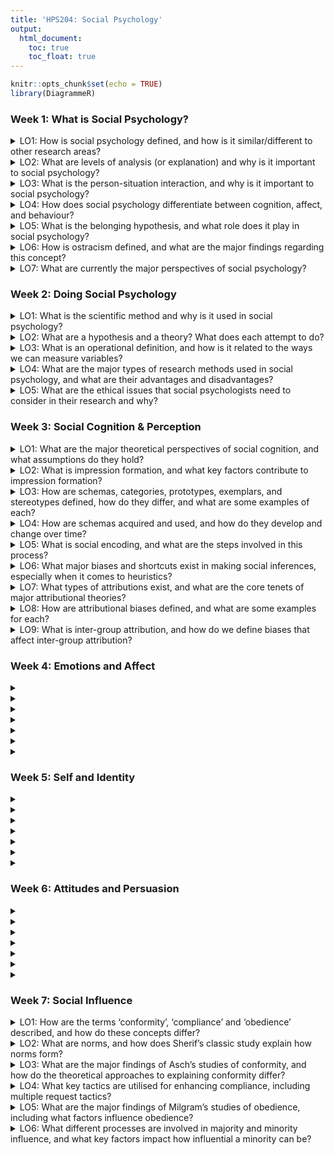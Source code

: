 ```yaml
---
title: 'HPS204: Social Psychology'
output:
  html_document:
    toc: true
    toc_float: true
---
```


```r
knitr::opts_chunk$set(echo = TRUE)
library(DiagrammeR)
```

### Week 1: What is Social Psychology? {.well}

<details>
<summary>LO1: How is social psychology defined, and how is it similar/different to other research areas?</summary>
</br>
**1. Definition of 'social psychology', and its three key components.**

* Social Psychology is: "...the scientific investigation of how the thoughts, feelings and behaviours of individuals are influenced by the actual, imagined and implied presence of others." Allport (1954)
* **Components:**
    * **Scientific Study:** Application of the scientific method (systematic observation, description and measurement) to the study of the human condition.
    * **How individuals think, feel and behave:**
        * Generally, social psychologists seek to establish general principles of attitude formation and change that apply in various social situations.
            * Private/non-conscious beliefs and attitudes.
            * Heroic, cowardly or mundane public behaviours
            * A wide variety/scope of behaviours in comparison to economists or political scientists.
    * **Social Contexts:**
        * Contexts can be observed ideally where feelings or behaviours:
            1. Concern other people (aggression due to hot weather)
            2. Influence over other people (Nike product endorsements)
        * Contexts can also be real or imagined:
            * Imagining a positive or negative reaction from others can have a significant effect on self esteem.
            * Imagining having contact with someone from another country, visiting and meeting the people of that country can be more positive.
            * Living a day in the life of a university professor can improve a student's performance on an analytic test.
            
**2. How can the content within social psychology be applied?**

* Climate scientists and governments apply social psychology findings to facilitate assessments, attitude change, and to shape behaviour (i.e. recycling, EVs, etc.)
* Community groups and local governments use social psychology findings to guide the implementation of group processes and prosocial behaviours.
* Judges and lawyers use social psychology findings to render decisions and refute/support evidence respectively.
* Businesses use social psychology to operate in a global market, as well as provide optimal working conditions for their employees.
* Healthcare providers use social psychology to examine social factors in the treatment and prevention of disease.

**3. Note the similarities and differences between social psychology and other related disciplines in the below table.**

| Field of Study         | Example of how a researcher in the field might study prejudice                                                                                                                           |
|:----------------------:|:-----------------------------------------------------------------------------------------------------------------------------------------------------------------------------------------|
| Sociology              | Measure how prejudice varies as a function of social or economic class.                                                                                                                  |
| Clinical Psychology    | Test various therapies for people with antisocial personalities who exhibit great degrees of prejudice.                                                                                  |
| Personality Psychology | Develop a questionnaire to identify men who are very high or low in degree of prejudice towards women.                                                                                   |
| Cognitive Psychology   | Manipulate exposure to a member of some category of people and measure the thoughts and concepts that are automatically activated. (intersection between cognitive and social psychology |
| Social Psychology      | Manipulate various kinds of contact between individuals of different groups and examine the effect of these manipulations on the degree of prejudice exhibited.                          |

**3a. Identify and note some areas of research in social psychology that share commonalities with disciplines such as sociology, and note which disciplines that are more individualistic in their focus when compared to social psychology.**

![](images/HPS204/Week1/CollvsInd.svg)

**4. Is social psychology just 'common sense'? Why are social psychologists interested in studying what most view as 'common sense'?**

* For many "common sense" notions, there is an equally sensible sounding contradiction: *"Birds of a feather flock together" vs. "Opposites Attract"*
* Common sense and intuition are not reliable ways to answer such questions.
* Social Psychology uses the scientific method to explore such questions.
* Even if not completely wrong, "common sense" or folk wisdom can be misleading in its simplicity.

</details>
<details>
<summary>LO2: What are levels of analysis (or explanation) and why is it important to social psychology?</summary>

*Reductionism* is a key conceptual part of these levels of analysis, suggesting that a social dynamic can be better explained by breaking the phenomenon into smaller, simpler components as in the different elements of a car.

The trouble with reductionism, however, is that by breaking down a phenomenon in this way, the original question remains unanswered.

- *Intrapersonal:* Analysis of how people construct and organise their social experiences (within person).
- *Interpersonal/Situational:* Study of the dynamics of relations between individuals in a particular situation at a particular moment.
- *Positional:* Examines interactions in a specific situation, with the role of status taken into account.
- *Ideological:* A between people analysis including social beliefs and social relationships between groups.

</details>
<details>
<summary>LO3: What is the person-situation interaction, and why is it important to social psychology?</summary>

$$Behaviour = f(person \times situation)$$

- The person/situation interaction is an element of social psychology which looks at the relationship between the two, understanding that they can influence each other.
- The variable characteristics of both the person and situation interact to determine the resulting behaviour.
- An understanding of personality is vital to understanding social behaviour.
- Social Psychologists also identify social context as a key concept in understanding social behaviour.
- The good Samaritan experiment showed that situational barriers can be far more influential than personality in some instances.

</details>
<details>
<summary>LO4: How does social psychology differentiate between cognition, affect, and behaviour?</summary>

- Three human capacities are required to successfully interact with others
- These capacities are interrelated, but are often discussed individually when conducting research.
- The focus of social psychology is on the interactions we have with each other in social situations, while acknowledging the role our ABCs have (both on ourselves and others) within a given situation.

![](images/HPS204/Week1/ABC.html)

</details>
<details>
<summary>LO5: What is the belonging hypothesis, and what role does it play in social psychology?</summary>

- The belonging hypothesis describes our basic need as humans to establish and maintain lasting, positive and significant relationships.
- The hypothesis is significant for all humans, and is not dependant on race, culture, religion or country of origin (i.e. it is a universal requirement).
- Diener & Seilgman (2002) found in their study that the primary difference in an individual's overall affect was the strength and quality of their social connections or attachments to others.
- People who are rejected, stigmatised or ostracised are more vulnerable to depression and health issues, and are more likely to experience distress.

</details>
<details>
<summary>LO6: How is ostracism defined, and what are the major findings regarding this concept?</summary>

- Ostracism can be described as the permanent or temporary, but deliberate exclusion of an individual from a social group.
- Heightened activation (as shown by fMRI) of the dorsal anterior cingulate cortex and the anterior insula has been observed in response to an ostracism event. These centres of the brain are also activated in the brain in response to physical pain.
- Ostracism can be viewed as a signal to members that their behaviour has been deemed as inappropriate or unacceptable by the group. The group may then exclude the individual completely, or allow sufficient time to pass for reassimilation into the group (overt or covert).
- Ostracism can be viewed as a protective measure for the group as a whole against destructive or damaging behaviour.

</details>
<details>
<summary>LO7: What are currently the major perspectives of social psychology?</summary>

**i. How has emotion and motivation been treated previously, and how have these concepts become integrated into social psychology research?**

- Emotion and motivation ('hot') were previously seen as distinct, and unimportant factors of being with emphasis placed on actions (conscious and unconscious) and cognition ('cold').
- Both 'hot' and 'cold' elements are now considered to influence each other.

**ii. How are evolutionary perspectives used in social psychology?**

- Evolutionary perspectives are investigated in social psychology to try and determine how an emotion such as jealousy has evolved from its ancestral origins.
- Social Psychology investigates gender differences in an emotion such as jealousy and situational differences that may elicit jealousy.

**iii. How is culture defined? What is cross cultural and multicultural research and how do they differ?**

- **Culture** can be defined as a system of perpetual meanings, beliefs, values, assumptions, institutions and practices shared by a large group of people, which is passed from one generation to the next.
- Our view of the world, and our interactions with it, are influenced heavily by our culture.
- **Cross-Cultural** research examines similarities and differences across different cultures.
- **Multi-Cultural** research examines differing racial and ethnic groups within cultures.
    - Collectivist vs. Individualistic cultures
    - 'Hot' and 'cold' and how groups navigate these conflicting (at times) influences.
    
**iv. What is behavioural economics and how is it related to social psychology?**

- Behavioural economics is a sub-discipline of social psychology, focusing on how cognitive and social psychology influence economic decision making.
- Jiang et al. (2015) found that a group of high school students who had experienced rejection became more materialistic.
- Traditional economic models alone do not allow for psychological factors that can influence our behaviour.

**v. What is social neuroscience, and what research has been conducted in the field?**

- **Social Neuroscience** investigates the brain activity activated via differing social activities, or the relationship between neural and social processes.
    - How playing violent video games can affect brain activity and further acts of aggression.
    - How neural activity can influence our perception of different members of a racial group.
- Our sensory input can also influence our perceptions of our world
    - Study found that participants judged a social interaction based on the type of surface they were touching at the time (rough surface - harsh interaction, smooth surface - pleasant interaction).
    - Higher self esteem and lower fear was reported when seated upright, compared to study participants seated in a slumped position.
- Evolution of the human brain can be linked to our social nature:
    - Stronger social bonds with friends and family are known to stave off disease such as heart disease, diabetes, and cancer, while promoting a longer life span.
    - Minority groups (indigenous Australians) are likely to have a stronger attachment to traditional culture and better life outcomes.
    - Positive social interactions stimulate the parts of the brain associated with pleasure and reward and vice versa.
    - A "broken heart" can be linked with the incidence of heart attack for those who have lost a partner.

**vi. Why are social psychologists interested in studying new technologies and the online world?**

- New technologies allow us to unobtrusively explore the brain:
    - Event-related potential (ERP)
    - Transcranial Magnetic Stimulation (TMS)
    - Magnetoencephalography (MEG)
    - Functional Magnetic Resonance Imaging (fMRI)
- Other applications of technology in social psychology include:
    - More efficient methods of recording hormone levels.
    - Presenting visual stimuli to a study participant to measure attention and reaction times.
    - Using Virtual reality to create social situations that would be unethical in real life, such as conformity, group dynamics, aggression/altruism, social support and eye witness testimony.
    - Greater/easier collaboration online between social psychologists all over the world (i18n).
    - Social media prompting research in attraction, prejudice and group dynamics, cyber bullying, isolation, depression, loneliness, and attentional problems.

</details>

### Week 2: Doing Social Psychology {.well}

<details>
<summary>LO1: What is the scientific method and why is it used in social psychology?</summary>

- The scientific method is used within social psychology to test and validate observations in order to avoid the misleading and contradictory nature of folk wisdom, and the "musings" of the naive scientist.
- Our observations of the social world are ambiguous, relative and contradictory.
- The scientific method aims to negate these characteristics through the systematic analysis and collection of observable (empirical) data.

![](images/HPS204/Week2/SciMethod.svg)

</details>
<details>
<summary>LO2: What are a hypothesis and a theory? What does each attempt to do?</summary>

**i. What are hypotheses?**

- A hypothesis is an explicit, testable prediction surrounding the relationship between two or more elements derived from a theory.
- These predictions are then subjected to rigorous testing and, depending on the outcome, are either supported, refuted or rejected.

**ii. How is a theory different to a hypothesis? What does it add beyond a hypothesis?**

- A theory is an attempt to coherently explain all of the elements of a phenomena and outline its components, while a hypothesis is a test between two or more elements (variables) of a theory.
- A theory outlines the potential factors which can occur, or have been observed, within a phenomenon.

**iii. What action does a researcher take when predictions are either confirmed or disconfirmed? Do you prove hypotheses or not?**

_Confirmed:_

- The confirmation of a hypothesis increases our confidence in the existence of the relationship between the tested variables.
- New hypotheses (extending the theory), further research and better understanding of the phenomenon are attainable through the confirmation of a hypothesis.
- While a hypothesis cannot be proved in the strictest sense, it can be supported.
- This support means that others should be able to replicate the research results.
- Replication of a result (in a subsequent study) confirms that the relationship between tested variables was not accidental or fraudulent.

_Disconfirmed:_

- Reduces the confidence in a theory.
- Promotes modification of a theory and further research into the revised observations and outcomes of particular behaviour/s.
- Disconfirmation of a hypothesis can lead to rejection of a theory as a whole.

</details>
<details>
<summary>LO3: What is an operational definition, and how is it related to the ways we can measure variables?</summary>

**i. What is an operational definition? If you wanted to operationalise a variable you wanted to study, what is the key thing you would need to do?**

- An operational definition of a variable is the way in which the variable is measured or manipulated.
- In a study of aggression and it's variability through intoxication, an operational definition may look at ways of measuring (and manipulating) intoxication and may incorporate:
    - a BAC of 0.10 or more,
    - Self-reporting (Y or N)
    - A field sobriety test
    - Adjusting for gender
- The operational definition looks at how we take a human state from the conceptual or abstract to specific and operational.
- Variables such as aggression pose practical and ethical problems (we cannot let participants attack each other).
- Triplett's "social facilitation" study evidences greater effort when competing against another, rather than acting alone.
- The key thing required of an operational definition is to operationalise the independent variable/s so that it can be measured and manipulated.
    1. Consider an interesting question (theory)
    2. Generate a specific, testable prediction (hypothesis)
    3. Figure out a way to define and measure abstract concepts
- In Triplett's experiment, the variables could be:
    - _IV:_ "in the presence of others" (one vs. two players)
    - _DV:_ "perform better" (measure with a stopwatch)
    
**ii. What is construct validity? Why are social psychologists concerned about this construct when it comes to condicting research on social phenomena?**

- Construct validity refers to:
    - The extent to which the measures used in a study measure the variables they were intended to measure.
    - The extend to which the manipulations in an experiment manipulate the variables they were designed to manipulate.
- Social psychology is primarily the study of individual common experience our social world
- Construct validity is important to social psychologists as it ensures that the study itself is fit for purpose. That is that the cause and effect between variables are reliable:
    - Construct validity does its best to ensure that the conditions and results of an experiment can be replicated.
    - CV impacts the findings and our confidence in them.
    - Ensures the right data is collected for the study. i.e. avoiding mistakes.
    
**iii. What are the ways in which we can measure variables in social psychology and what are their pros/cons?**

**Self-Reports:**

- Participants disclose their thoughts, feelings, desires and actions (through surveys / sets of questions)

| Pros                                                             | Cons                                                                                                                                                                                 |
|------------------------------------------------------------------|--------------------------------------------------------------------------------------------------------------------------------------------------------------------------------------|
| - The use of existing scales and measures can simplify processes | - The desire to look good to ourselves and others can skew results.<br>- Question order or wording can influence responses.<br>- Participant's memory of past events or feelings can be poor |

**Observations:**

- Researchers watch and note participant behaviours, such as which of two items a participant selects, or how long people spend talking to each other.
- More elaborate observations require _interrelater reliability_, where researchers agree on the meaning behind particular, complex behaviours.

| Pros                                                                | Cons                                                                                                                                                                                                             |
|---------------------------------------------------------------------|------------------------------------------------------------------------------------------------------------------------------------------------------------------------------------------------------------------|
| - Avoid faulty recollections<br> - Avoid distorted interpretations. | - May be biased if participants know why they are being watched.<br> - Subtle observations may be required to overcome bias (i.e. seating<br> distance from others noted in studies about minorities and stigma. |

**Technology:**

- Measuring responses electronically, such as heart rate, hormonal levels, degrees of sexual arousal, as well as various types of technology used for imaging.
- The benefits of technology largely revolve around the distinct patterns of brain activity revealed unobtrusively.

**iv. Define the terms "Independent Variable" and "Dependent Variable"**

**IV:** A factor that researchers manipulate to determine the influence it has (i.e. intoxication on aggression).
**DV:** A factor researchers use to determine whether a change in the IV has an effect.

</details>
<details>
<summary>LO4: What are the major types of research methods used in social psychology, and what are their advantages and disadvantages?</summary>

</br>

**What are the non-experimental methods of descriptive research and correlational research?**

| Descriptive                                                                                                                                                                                                                                  | Correlational                                                                                                                                                                                                                                                                                                             |
|----------------------------------------------------------------------------------------------------------------------------------------------------------------------------------------------------------------------------------------------|---------------------------------------------------------------------------------------------------------------------------------------------------------------------------------------------------------------------------------------------------------------------------------------------------------------------------|
| - Used to describe how frequently or commonly people think, feel, or behave in a particular way.<br> - i.e. Do most people support capital punishment? What do men and women report is most likely<br>to make them jealous in a relationship | - Research used to identify the strength and direction of a relationship between variables, or how well one can predict the other.<br> - Cannot Demonstrate cause and effect.<br> - 3 possible relationships (A &rarr; B, A &larr; B, A &rarr; C &rarr; B).<br> - 3 possible relationships (positive, negative, none).<br>- 3 possible strengths (strong, moderate, weak) |

**Why do researchers use non-experimental methods like descriptive and correlational research? What can descriptive research tell us specifically (and can't tell us)? What about correlational research?**

| Descriptive                                                                                                                                                                                                                                                                                  | Correlational                                                                                                                                                                                                                                                  |
|----------------------------------------------------------------------------------------------------------------------------------------------------------------------------------------------------------------------------------------------------------------------------------------------|----------------------------------------------------------------------------------------------------------------------------------------------------------------------------------------------------------------------------------------------------------------|
| - Used to discover trends and tendencies within populations<br> about topics like climate change, jealousy, or capital punishment.<br> - Whom and where rather than how and why.<br> - Cannot tell us about cause and effect. - Demonstrates relationships and describes the world as it is. | - Research used to demonstrate the strength and direction of a relationship,<br> or even that there is no relationship at all.<br> - Cannot tell us about the cause and effect of a relationship.<br> - Only considers the relationship between two variables. |

**Your reading and the lecture identifies many types of non-experimental methods, such as:**

a. **Archival research;**
b. **Case studies;**
c. **Discourse analysis;**
d. **Survey research;**
e. **Field studies;**
f. **Observational studies; and**
g. **Qualitative research.**

**For each method, ensure that you can:**

i. **Describe the method;**
ii. **Provide a research example that might use it;**
iii. **List the advantages of using the method;**
iv. **List the disadvantages of using the method.**

| Non-Experimental<br>Method | Description                                                                                                                      | Research<br>Example                                                                                     | Pros                                                                                                                                                                                                         | Cons                                                                                                                                                                                                                                                  |
|----------------------------|----------------------------------------------------------------------------------------------------------------------------------|---------------------------------------------------------------------------------------------------------|--------------------------------------------------------------------------------------------------------------------------------------------------------------------------------------------------------------|-------------------------------------------------------------------------------------------------------------------------------------------------------------------------------------------------------------------------------------------------------|
| Archival Studies           | Examining existing records of past events and behaviours.                                                                        | - Changes to the rate of violent crime over time.<br> - Differences in homicide rates around the world. | - Influence is avoided as information is obtained after the fact.                                                                                                                                            | - Records are not always complete, or detailed - May have been collected in a non-systematic manner.                                                                                                                                                  |
| Case Study                 | In-depth analysis of a single case (person, group or event)<br> of unusual or rare phenomena that cannot be replicated in a lab. | - Mass murderers, bizarre cults or terrible disasters                                                   | - Can employ a wide variety of information sources.<br>- Useful as a source of hypotheses.<br>                                                                                                               | - Findings can be compromised by researcher bias.<br> - Prone to participant bias and evaluation apprehension.<br> - Findings may not easily be generalised to the population.                                                                        |
| Discourse Analysis         | A variant of the case study focusing on what people actually<br> in conversation with a focus on the underlying themes.          | - Exposing racist attitudes in Western societies.                                                       | - When well executed, can help uncover themes and attitudes<br>that people are careful to hide.                                                                                                              | - Interpretation of discourse relies heavily on the expertise of the facilitator.<br> - Is prone to subjectivity or bias.                                                                                                                             |
| Survey Research            | Involves asking people questions about their attitudes,<br> beliefs and behaviours.                                              | - Best remedy for hiccups.<br> - Political attitudes/preferences.                                       | - Flexible in their delivery (over the phone, via email, via website, in person.<br> - Helpful where observations are unethical (sexual behaviour, optimism about the future).                               | - Require careful design, construction and interpretation so as not to lead participants.<br> - Results can generally be associated with the larger population if a sample size is large enough.<br> -                                                |
| Field Studies              | 'Invisible' researcher observes, codes and records naturally<br>  behaviour. (Similar to a Field Experiment)                     | - Gathering of observational data in a field setting,<br> such as people's preferences when shopping.   | - Non-intrusive.<br>                                                                                                                                                                                         | - Observing spontaneous behaviours in a natural setting.<br> - Prone to bias and unintended impact of researcher's actions.<br> - Lacking objectivity and making poor generalsiations.<br>                                                            |
| Observational Studies      | Similar to field studies where behaviour is recorded from a<br> distance, or via the use of technology.                          | - Patterns of behaviour in the schoolyard around bullying.                                              | - Natural behaviours are witnessed. - Can be useful ins situations (like bullying) where the participants are likely to be<br> uncooperative.                                                                | - Results are prone to bias and misinterpretation (researchers and participants).<br> - Possibility of low objectivity (unseen behaviours or events).<br> - May require "deception" through hidden cameras to negate unintended researcher influence. |
| Qualitative Studies        | A type of study intended to discover the meaning of a behaviour<br> to that individual.                                          |                                                                                                         | - Specific to the individual.<br> - Looks at the quality and texture of an individual's experience/s.<br> - Can involve a number of data sources: diaries, open-ended questions, case studies, focus groups. | - Time consuming data collection process.<br> - High level of expertise required by researcher.<br>                                                                                                                                                   |

**What is a correlation coefficient? What does it show researchers? Be sure that you understand the distinction between correlation and causation, and how correlations demonstrate the nature of relationships between variables.**

$$\rho(X,Y) = \frac{cov(X,Y)}{\sigma_{X}\sigma_{Y}}$$

- Returns a result from -1.0 to +1.0
- Shows the strength and direction of a relationship between two variables.
- Shows the strength (strong, weak, moderate) and direction (positive, negative, none) of this relationship.

**What is an experiment, and why do researchers use the experimental method? What can experimental research tell us specifically (and what can't it tell us)?**

- Seeks to determine the cause and effect between an IV and DV.
- Experimenter can determine this because:
    - Experimenter has control over events, and
    - Participants are randomly assigned to conditions.
- An experiment eliminates the influence of factors outside the manipulation (conducted in a lab), increasing the confidence of results.

**What is random sampling and random assignment, how do they differ, and why are they important to experiments?You may be interested to know that many social psychologists use the web resource: Research Randomiser. It is an interactive tool for random sampling and random assignment. Click the link and have a go at randomising some experiments!**

- _Random Sampling_ involves the selection of participants from a representative section of the population to gather data (i.e. Uni students, mothers, males, cyclists).
- _Random Assignment_ involves allocation of participants (already selected to participate) of a study to a particular condition, preventing results from being impacted by a participant's pre-existing differences.

**Imagine you wish to conduct two experimental studies:**

a. **the laboratory experiment; and**
b. **the field experiment.**

**For each method, ensure that you can:**

i. **describe the method;**
ii. **provide a research example that might use it;**
iii. **list the advantages of using the method;**
iv. **list the disadvantages of using the method.**

| Experimental<br>Method | Description                                                               | Research<br>Example                                                                               | Pros                                                                                                    | Cons                                                                                                                                                                                                                                                                                                                                                   |
|------------------------|---------------------------------------------------------------------------|---------------------------------------------------------------------------------------------------|---------------------------------------------------------------------------------------------------------|--------------------------------------------------------------------------------------------------------------------------------------------------------------------------------------------------------------------------------------------------------------------------------------------------------------------------------------------------------|
| Lab Experiment         | Conducted in a lab to determine the cause and effect the IV has on the DV | - Effect of intoxication on aggression.<br>- Effect of pairing on performance of a physical task. | - Controlled environment to predictable results.<br> - High internal validity and experimental realism. | - May be prone to demand characteristics (evaluation apprehension or social desirability).<br> - May be prone to experimenter effects (Accidental clues given to participants regarding purpose of study or desired results).<br> - Results may not be generalised to the population outside the lab.<br> - Low external validity and mundane realism. |
| Field Experiment       | Conducted outside a lab to observe natural behaviours.                    | - How pedestrians react to traffic light changes                                                  | - People are more likely to behave naturally.<br> - High external validity and mundane realism.         | - Less control of the exposure to events.<br> - Low internal validity and experimental realism.<br> - Random assignment can be difficult.<br> - Subjective behaviours cannot be measured (only overt).                                                                                                                                                 |

**Make sure that you understand that laboratory experiments are intentionally low on external validity (mundane realism) but high on internal validity (experimental realism). Be able to define these terms.**

- Lab experiments are intentionally low on mundane realism and external validity as they are conducted to examine the specific cause/effect relationship between a defined set of variables.
- Lab experiments are high on experimental realism (participant engagement) to try and ensure that the responses received are natural and spontaneous, or free from bias (self-reports).
- **External validity** refers to the extent to which we can be confident that the results of a study can be replicated by other groups of people (i.e. in other situations).
- **Internal validity** refers to the extent to which we can be confident that the IV in an experiment caused the effect obtained on the DV.

**Why does social psychology often use deception in their studies? What can this look like?**

- Deception can increase experimental realism
- Allows the experimenter to create situations difficult to generate in real life.
- Research shows that participants often enjoy experiments where some manipulation is involved.
- Examples of deception include the use of confederates (researchers posing as participants) to introduce misinformation to the group.

</details>
<details>
<summary>LO5: What are the ethical issues that social psychologists need to consider in their research and why?</summary>
</br>

**What ethical principles have received the most attention, and give examples of how each principle can be violated in social psychological research?**

- **Physical Welfare of Participants**
- Physical harm through such actions as electric shocks (operand conditioning) is an example of physical harm, particularly in the case of burn marks.
- Other forms of harm may include advising a participant that they have performed badly on a test.
- **Respect for Privacy:** Participants are often asked to personal questions, can be observed without their knowledge, or have their moods, perceptions and behaviour manipulated.
- Data gathered from participants should be advised that details offered will be handled confidentially, and/or anonymously.
- **Use of deception:** While experimenters often use deception to ensure responses are spontaneous, the risk involved with manipulating the cognition, feelings and behaviour of participants is ever present.
- **Informed Consent:** Researchers cannot lie or withhold information to participants about the nature of a study in order to convince people to participate.
- There should be no pressure to participate, or resistance in the event that a participant no longer wishes to take part.\

**Note when and why deception might be used in social psychological research. Think about whether or when you would be prepared to use deception in research.**

- The primary reason for the use of deception in social psychology research involves the promotion of spontaneous and genuine responses from participants.
- While around 50-75% of studies use some form of manipulation, most are considered minor, and serve to obscure the real reason behind the study to ensure that genuine responses are received.

**What is debriefing?**

- **Debriefing** involves the participants being advised of the conditions of the experiment on completion.
- They are commonly advised of processes used, results, the outcome and why (if any) deception was used.
- May be necessary to resolve any negative feelings that may occur.

</details>
### Week 3: Social Cognition & Perception {.well}

<details>
<summary>LO1: What are the major theoretical perspectives of social cognition, and what assumptions do they hold?</summary>

**Define the terms 'social cognition' and 'social perception', and outline how they differ.**

**Outline the major assumptions of the following broad approaches to social cognition, as found in social psychology:**

a. **cognitive consistency;**
b. **naive scientist;**
c. **cognitive miser; and**
d. **motivated tactician.**

</details>
<details>
<summary>LO2: What is impression formation, and what key factors contribute to impression formation?</summary>

**What are central and peripheral traits? Provide an example of each.**

**What did Asch do to test his ideas and what were his findings?**

**What criticisms have been made regarding the concept of central trait? (Note the role of personal constructs and implicit personality theories).**

**What are the primacy effect and recency effect? Provide an example of each.**

**How do physical cues feed into our impression formations? Provide a summary of a research finding in this area.**

**What are the positivity and negativity biases? Identify a reason why it might be more difficult to change a negative impression, once it is formed, than a positive impression.**

</details>
<details>
<summary>LO3: How are schemas, categories, prototypes, exemplars, and stereotypes defined, how do they differ, and what are some examples of each?</summary>

**Define the term ‘schema’ and identify the type of cognitive processing that a schema facilitates once it is invoked. (Note that the plural is either ‘schemas’ or ‘schemata’.)**

**Define and identify examples of each of the following types of schemas:**

a. **person schemas;**
b. **role schemas;**
c. **event schemas (scripts);**
d. **content-free schemas;**
e. **self-schemas.**

**What is meant by the term ‘family resemblance’?**

**What are ‘prototypes’? (Note that they are used to assess family resemblance.)**

**What sort of relationship between ‘categories’ is thought to exist?**

**Distinguish between prototypes and exemplars and ensure you understand the difference between prototypes and schemas (go back to earlier definition if necessary).**

**Note the definition of stereotypes. Briefly overview five things research has told us about stereotypes.**

**What is Tajfel’s accentuation principle and how does it relate to stereotyping?**

</details>
<details>
<summary>LO4: How are schemas acquired and used, and how do they develop and change over time?</summary>

**What sorts of schemas are especially likely to be used or invoked?**

**What happens when people need to use more accurate schemas? What happens if the costs of indecision are high?**

**Explain the role of experience when it comes to schema acquisition.**

**Briefly describe the processes of schema change as suggested by Rothbart (1981).**

</details>
<details>
<summary>LO5: What is social encoding, and what are the steps involved in this process?</summary>

**What is ‘social encoding’? (Note the various stages of this process.)**

**Social encoding is affected by factors such as stimuli salience. What is ‘salience’? What are the antecedents and consequences of salience?**

**Encoding can also be affected by the accessibility of categories or schemas. What does ‘accessibility’ mean?**

**‘Priming’ is a term that refers to the activation of a cognitive representation to increase its accessibility to make it more likely to be used. What happens once a category is primed?**

</details>
<details>
<summary>LO6: What major biases and shortcuts exist in making social inferences, especially when it comes to heuristics?  </summary>

**What is a social inference? Distinguish between the approaches that have been used to describe the processes of social inference.**

**Define ‘illusory correlation’. Your text discusses two bases for illusory correlation:**

a. **associative meaning; and**
b. **paired distinctiveness.**

**Define each of these terms and explain how they may help to explain stereotyping.**

**Define ‘heuristics’. Your text identifies three main types of heuristics:**

a. **the representativeness heuristic;**
b. **the availability heuristic; and**
c. **the anchoring and adjustment.**

**Write down examples of each of these types of heuristics.**

</details>
<details>
<summary>LO7: What types of attributions exist, and what are the core tenets of major attributional theories?</summary>

**The distinction between dispositional (internal) and situational (external) attribution is important. Define and provide an example of each of these terms.**

**What is Kelley’s (1967, 1973) covariation model? Define and provide examples of consensus information, consistency information, and distinctiveness information and make sure you understand what it means when information is high or low in terms of these dimensions.**

**Identify the dimensions that, according to Weiner, affect our explanations for task performance.**

**Note the eight different types of explanations that people can draw. - (Consult Figure 2.4 on page 47). Identify which particular combinations of dimensions Weiner suggested would result in these different types of explanations of task performance.**

**What is Bem’s self-perception theory?**

**What are attributional styles? Provide examples.**

</details>
<details>
<summary>LO8: How are attributional biases defined, and what are some examples for each?</summary>

**What is meant by the term 'correspondence bias'? What is another term for it?**

**What is meant by the term ‘actor-observer effect’? Think of some personal examples of the actor-observer effect.**

**What are the main explanations for the ‘actor-observer effect’?**

**What is the ‘false consensus effect’? Describe the classic Ross, Greene and House (1977) experiment ("Eat at Joe's" experiment).**

**What are self-serving biases? Note the distinction between self-enhancing biases and self-protecting biases.**

**What explanations exist for self-serving biases?**

</details>
<details>
<summary>LO9: What is inter-group attribution, and how do we define biases that affect inter-group attribution? </summary>

**What are inter-group attributions? Describe their characteristics and provide one example.**

**What is the 'ultimate attribution error'? How is it similar to self-serving biases?**

**How might inter-group attributions serve to maintain prejudice?**

</details>

### Week 4: Emotions and Affect {.well}

<details>
<summary></summary>

</details>
<details>
<summary></summary>

</details>
<details>
<summary></summary>

</details>
<details>
<summary></summary>

</details>
<details>
<summary></summary>

</details>
<details>
<summary></summary>

</details>
<details>
<summary></summary>

</details>

### Week 5: Self and Identity {.well}

<details>
<summary></summary>

</details>
<details>
<summary></summary>

</details>
<details>
<summary></summary>

</details>
<details>
<summary></summary>

</details>
<details>
<summary></summary>

</details>
<details>
<summary></summary>

</details>
<details>
<summary></summary>

</details>

### Week 6: Attitudes and Persuasion {.well}

<details>
<summary></summary>

</details>
<details>
<summary></summary>

</details>
<details>
<summary></summary>

</details>
<details>
<summary></summary>

</details>
<details>
<summary></summary>

</details>
<details>
<summary></summary>

</details>
<details>
<summary></summary>

</details>

### Week 7: Social Influence {.well}

<details>
<summary>LO1: How are the terms 'conformity', 'compliance' and 'obedience' described, and how do these concepts differ?</summary>

- *Conformity:*
  - People change their attitude or behaviour to follow a social norm.
  - We tend to change with positive reference groups, or groups that are significant to us.
- *Compliance:*
  - People change their attitude or behaviour due to:
    - A request from others
    - Coercion, or
    - Group pressure.
  - Tends to be:
    - Superficial,
    - Public (only)
    - Transitory change in behaviour and repressed attitudes.
- *Obedience (to authority):*
  - People change their attitude or behaviour because of a direct order from an authority figure.

</details>
<details>
<summary>LO2: What are norms, and how does Sherif's classic study explain how norms form?</summary>

**i. Define 'norms' and identify how norms are relevant to the topic of social influence.**

- Norms are attitudinal and behavioural standards that are closely held between members of a social group, and which differentiate us from social groups we are not members of.
- 'Is' and 'ought' statements about what is acceptable within a group.
- Norms (in-group) and stereotypes (out-group) share common characteristics.

**ii. What is the difference between explicit and implicit norms?**

- Explicit norms are enforced by legislation (private property, pollution, aggression).
- Implicit norms are unobserved or taken-for-granted rules around everyday life (also labelled as native, instinctive or innate).
- Garfinkel (1967) tested the existence of these norms through ethnomethodology: the deliberate violation of such norms.
- Family members behaving as they were boarders within their own family home, prompting their families to react with astonishment, anger, shock and embarrassment.
- Newcomb (1965) discovered the change in student's political views were quite distinct between first year (conservative) and third year (liberal or socialist).
- Norms are resistant to change sa hey provide a framework for our social lives, however, can become redundant as circumstances change.
- Norms can also be narrow/restrictive (military dress code) or less restrictive (student/lecturer dress code).

**iii. What did Sherif (1936) argue? Describe Sherif's classic experiment and explain it's implications. Also ensure you can define 'frames of reference'.**

- Sherif argued that the formation of norms comes about through group influence above individual perceptions.
- In order to be certain of our thoughts, feelings and actions we use the behaviours of others as an informative guide.
- This 'frame of reference' guides our social comparisons in a specific situation, with norms developing over various encounters with others of our in-group.
- This was further demonstrated by inserting confederates within an experiment group, with an extreme norm formulated.
- The graduates were gradually replaced with new members, until the group contained no original members.
- The introduced norm persisted through all iterations of the group.

</details>
<details>
<summary>LO3: What are the major findings of Asch's studies of conformity, and how do the theoretical approaches to explaining conformity differ?</summary>

**i. What did Asch (1952) argue? and how did this differ from Sherif? Describe his classic experiment and experimental results. Ensure that you can define 'conformity'.**

- Asch's primary argument was that Sherif's norm was ambiguous, and the group constructed the norm from this as the study progressed.
- He argued that the norm should be established so that participant's responses could be measured between/against each other.
- With an established norm, the variations of behaviour from participants would have more of a real world impact and a finite set.
- He also hypothesised that with a defined object of judgement (line lengths), individual responses would not be impacted by the group (line A, B, C vs. Standard)3
- Conformity refers to an individual's attitude or behaviour adjustment in line with the social norm.
- We tend to change our attitudes in order to sync with social groups that are important to us.

**ii. What individual and group characteristics have been found to affect conformity? What 'situational factors' have been found to affect conformity?**

- *Individual:*
  - Low self-esteem.
  - Low intelligence.
  - High need for social support/approval.
  - Need for self-control.
  - Feelings of self-blame and insecurity within a group.
  - The same individual does not confirm in all situations.
  - Feelings of low group status.
  - Authoritarian personality.
  - High anxiety.
- *Gender:*
  - Women are more likely to conform than men, particularly in tasks where familiarity is lower than that of men.
  - Men are generally more conformist in matters that women are more experienced/knowledgeable at.
  - Both groups are more equal on gender neutral items.
- *Culture:*
  - On average people from collectivist cultures are higher in conformity than those from western cultures.
  - Conformity in eastern cultures is viewed more favourably than in western cultures.
  - Western conformity is still quite high, regardless of the negative implications/overtones.
- *Context:*
  - Rates of conformity can level off as the group grows beyond 3 or 4 people.
  - Unanimity is a greater predictor of conformity.
  - Supporters, deviants and dissenters reduce conformity (as the group size grows) and unanimity is reduced.
  
**iii. Define and differentiate between 'informational inference', 'normative inference', and 'referent informational  influence'.**

- *Informational Influence*
  - Brings about change as we need to be sure of our decisions in the presence of social disagreement or ambiguous stimuli.
  - Informational influence brings about true cognitive change as we formulate our attitudes based on information provided by another, or through examination of reality.
  - Informational influence rules in times of certainty, not doubt.
- *Normative Influence:*
  - Cognitive change comes about through our need for social approval, and avoidance of social disapproval.
  - We believe the group has the ability to reward or punish us in these types of scenarios.
  - Creates surface compliance rather than cognitive change.
  - Principle method of conformity in the Asch design.
- *Referent Informational Influence:*
  - Refers to the type of conformity adhered to as a means of identifying or signalling belonging to a social group.
  - This type of influence is modelled by the other members of our in-group and this information is adopted.
  - This type of influence differs from the above so people are identified as members of a group, rather than belonging through avoidance of social disapproval or validating reality.

- We confirm to a norm rather than to other people.
- We also conform to a norm in the absence of rather than the direct influence of others.

</details>
<details>
<summary>LO4: What key tactics are utilised for enhancing compliance, including multiple request tactics?</summary>

**i. How is compliance defined? How does compliance differ from authority?**

- Compliance can be defined as a direct request from another with a behavioural response, whereas conformity refers to a change in behaviour or beliefs as a response to group pressure.

**ii. What are the different types of strategies that people cab adopt to maximise the chances of compliance with a direct request? Make sure you can define the terms 'ingratiation' and reciprocity principle'.**

- Ingratiation is a tactic employed by salespeople to convince others, where agreeing with others or getting them to like us assists in their acceptance of our requests.
- Other examples of this include: appearing to make them feel good, making yourself look attractive, paying compliments, dropping names, and physical touch in a socially acceptable way.
- This method can backfire if insincerity is detected.
- The **Reciprocity Principle** relies on the convention of treating others as they should treat us.
- Guilt arousal is a key feature of this principle:
  - Agreeing to donate blood,
  - Donating to a cause to save trees, or
  - Participating in a university study.

**iii. What are multiple request tactics?**

- Multiple request tactics use a two step process, where a leading question or request opens the door for a second real request.

**iv. Describe the 3 classic techniques for inducing compliance and note the research finding for each.**

- *Foot in the door tactic:*
  - If someone agrees to a small initial request, they are more likely to agree to a larger second (real) request.
  - Freedman and Fraser (1966). Participants approached with a 6 item questionnaire were more likely to agree to a later request of a full house inventory of soap brands. The group that were approached directly with the second, larger request (22% agreement) were less compliant then the group who agreed to the smaller initial request (53% agreement).
  - If the initial request is too small, or the second is too large, this relationship breaks down (Foss and Dempsey, 1979)
  - Saks (1978) found that finely tuned requests can prompt people to agree to such things as organ donation.
  - 'Two feet in the door': Multiple requests that increase in complexity can be more effective than the foot in the door technique (Goldman, Creason and McCall, 1981).
  - Dating is a good example of a graded request.
  - Dolinski (2000) confirmed the FITD paradigm with participants giving directions to a non-existent street, and then minding a big bag so that a confederate could visit a friend.
  - Bem's (1967) Self Perception theory provides the most relevant explanation. Agreeing to the smaller initial request prompts people to view themselves as altruistic, with later requests seen as consistent (allowing them to avoid cognitive dissonance).
  - Cialdini and Trost (1998) suggest that self-consistency or managing our self view is the likely explanation of repeated altruistic acts.
  - Gorassini and Olson (1995) suggest the FITD tactic alters people's interpretation of an event, instead activating compliant attitudes.
- *Door in the face tactic:*
  - When the FITD tactic fails, we can opt for this tactic, to lead with a larger request, and follow up with the smaller request as a route 'in'.
  - Politicians prompting the public with a '30% tax increase' then confirming later it will be 'only' a 10% increase.
  - Cialdini et al. (1970) lead a study requesting volunteers counsel youth offenders for two years with almost no takers. They then reduced the request to a 2 hour chaperone at the zoo (50% agreement).
  - When the zoo visit was requested first, only 17% complied.
  - This tactic is more effective when both requests are posed by the same person.
  - The second request seems more reasonable than the first, larger one, prompting compliance.
- *The low ball tactic:*
  - This technique relies on initial agreement, after which hidden costs are revealed.
  - Once people are committed to an action, they are more likely to remain committed regardless of the sunk costs (Fox and Hoffmann, 2002).
  A common example of this is the leading questions "Can you do me a favour?" before you know what the favour is.
- *Video: The 7 Principles of Persuasion:*
  - Reciprocity
  - Scarcity
  - Authority
  - Consistency
  - Liking
  - Social Proof
  - Unity

</details>
<details>
<summary>LO5: What are the major findings of Milgram's studies of obedience, including what factors influence obedience?</summary>

**i. Describe Milgram's famous obedience experiment.**

- Teacher (participant)
- Student (confederate)
- Researcher
- Apparent electric shocks are delivered at increments of 15v for each wrong answer of paired associates.
- Long episode of preparation (attaching electrodes, "I have a heart condition", etc.)
- Teacher taken to a separate room and introduced to the generator with ominous looking label (15v = slight, 450v = XXX)
- Confederates increasingly complain of pain.
- Researcher assuaged teacher's protests with increasingly authoritative statements through higher voltages.
- Panel of 110 experts (including psychologists) incorrectly predicted the influence of authority.
- 100% of the teachers obeyed until the voltage reached about 200 - 300v.

**ii. What factors did Milgram identify as contributors to the influence of obedience?**

- *Immediacy:*
  - The proximity of the 'victim' impacted the duration of the experiment.
  - If victims were unheard and unseen by the teacher, 100% of the teachers went to the end of the machine's scale.
  - The closer the victim and teacher, the shorter the experiment.
  - Obedience was still as high as 30% where teachers had to hold the victim's hand on the electrode.
- *Immediacy of authority figure:*
  - Obedience dropped to around 20.5% where the AF was relaying commands by telephone.
  - Where no orders were given, the teacher's choice reduced obedience to 2.5% to the end of the machine's scale.
  - Disobedient confederate teachers reduced obedience to 10%.
  - Obedient confederates increased group obedience to 95%.
- *Legitimacy of Authority Figure:*
  - Parking meter study with confederate in various states of appearance (uniform, neat, shabby, etc.) with over 70% of passers by giving money on orders from the uniformed confederate.
- *Setting/Environment:*
  - Obedience dropped (48%) when the experiment was conducted in a run-down building compared to an official looking lab.
  
**iii. What are the ethical issues raised by Milgram's study?**

- The ethical issues of the study included:
  - Informed Consent, lack of debrief afterwards, advice on withdrawal at any stage without penalty, improper use of deception
  - Objective importance of the study.

**iv. How might we carry out research connected to Milgram's study while still conforming to ethical guidelines?**

- Adapting the study to include consent, advising their right to withdraw at any time, giving a full debriefing at the end of the study.
- The study could also be adapted to another type of test including electric shock...for example, the suggestion of electric shock with a debriefing.

**v. Would Milgram's results yield the same results if they were repeated today? Why or why not?**

- Milgram's experiment was a very visceral scenario for the teacher/participant, so being able to replicate this and it's results may not be possible under modern guidelines.
- The deception and cover story would need to be convincing to modern participants while upholding scientific rigour.

</details>
<details>
<summary>LO6: What different processes are involved in majority and minority influence, and what key factors impact how influential a minority can be?</summary>

**i. What is minority influence? List two examples. What does minority influence help to explain?**

- Minority influence refers to the ability an outnumbered social group can have in changing attitudes.
- In Asch's studies a lone deviant was laughed at, while a numerical minority (9 vs 11) was listened to, although individual opinion did not change.
- Examples of minority influence include:
  - Suffragettes and the women's vote,
  - Anti-war rallies of the 60s and the withdrawal from Vietnam,
  - Nuclear disarmament,
  - Greenpeace (high profile and wide publicity)
- Minority influence helps to explain social/attitude changes.

**ii. What alternative explanation for Asch's results was provided by Moscovici and Faucheux?**

- It was suggested that, in part at least, majority views are just accepted by in group members, and that the doubt posed by minority is a chance to re-examine attitudes and beliefs for a better answer or norm.
- The context also plays a part. Moscovici determined that the lone deviate represents:
  - A rather large majority outside the experiment, who would judge the line lengths correctly.
  - The deviate is also then confronted by a minority, being the confederates.
  - The deviate may then be influenced by the minority.

**iii. What are the 3 ways that people respond to social conflict according to Moscovici?**

- Conflict of this nature within groups leads to:
 - *Conformity:* The minority is persuaded by the majority.
 - *Normalising:* compromise leading to convergence.
 - *Innovating:* the minority challenges the majority view to persuade change.

**iv. According to Moscovici et al, what is the most important behavioural style that can be used by a minority group to influence a majority? Why?**

- The most important behavioural style a minority can adopt is consistency, because:
  - It helps foster uncertainty and doubt within the majority,
  - The minority draws attention to itself,
  - The minority conveys an alternative, coherent point of view,
  - The minority also demonstrates certainty and commitment,
  - The only solution to the social conflict is adoption of the minority point of view.
- Effective minorities overall are:
  - Consistent,
  - Hold consensus within the group,
  - Flexible in style,
  - Unmotivated by self interest or external pressures.

**v. Describe and note the major findings of the classic blue-green studies.**

- The consistent minority had greater influence than the inconsistent minority
- Conformity rate is much lower against a consistent minority.
- Moscovici and Lage (1976) compared consistent/inconsistent majorities/minorities.
- The only minority to produce conformity was the consistent one.
- The ONLY participants to change their response from blue to green were those in the consistent minority group.

**vi. According to Moscovici, what are the different sorts of change brought about by majority and minority influence? What is a 'conversion effect'?   **

- *Majority Influence* brings about direct public compliance through normative and informational dependence, and passive acceptance.
- *Minority Influence* brings about indirect or latent private attitude change in line with cognitive dissonance and it's resolution.
- Conversion effect is a sudden and dramatic change in attitude brought about through active consideration of the minority point of view.

**vii. What is the main argument of 'social impact theory' and to what extent can this explain minority influence?**

- The main argument of social impact theory is that as a source of influence grows in size (number of members) it has more influence.
- As the size of the source grows, however, the cumulative impact of the group diminishes.
- For example, turning on lights at home until the change of each additional light is barely noticable.

### Week 8: Group Processes {.well}

<details>
<summary>LO1: What is a group, and what types exist?</summary>

>A group has been identified as two or more people experiencing some common fate, or as a collection of individuals who coexist within some social structure or interact face to face.

![](images/HPS204/Week8/groups.svg)

</details>
<details>
<summary>LO2: What is the social facilitation effect and what are some of the major explanations for this effect?</summary>

**i. What do social psychologists mean when they discuss 'fuzzy sets' and 'entativity'?**

- *Fuzzy Sets:*
  - These are overlapping and related characteristics shared between people that do not independently identify a group's members.
  - For example, we cannot identify all French speakers as being French due to the numerous regions around the world where French is a commonly spoken language.
- *Entativity:*
  - Refers to the members of a group being more clearly defined and having a greater commonality than that of others.
  - Generally has a clear structure, is relatively homogeneous, and quite distinct from other groups.
  - Might look like a Venn diagram with clearer boundaries (depending on their entativity) than other groups, having blurry outlines, or perhaps a gradient or bleed into grey/white.

**ii. Describe Triplett's (1898) classic study. What is meant by the term 'social facilitation'?**

- Triplett's study measured the performance (over time) of children on completion of a simple physical task when performing both alone and in competition (in front of an audience).
- 'Social facilitation' describes the positive effect that the presence of others has in fuelling improvements in performance.

**iii. What is Zajone's (1965) drive theory of social facilitation?**

- Drive theory describes the possible effect that the presence of others can have on us.
- Performance improvement has been noted with species of animals. There is an advantage to the species through the increase of arousal (alertness and readiness for action).
- Such arousal can 'drive' our performance of well learned or practised skills (dominant response).
- If our dominant response is not suited to the task at hand (for skills not well practised), the effect on performance can be impairment (also known as social inhibition).
- Impairment can also result through the action of difficult (because they may not be practised) tasks.

**iv. What is Cottrell's (1972) evaluation apprehension model? How does this differ from Zajone and Triplett?**

- Cottrell's model suggested that social judgements of reward/punishment were the catalyst for apprehension, and subsequent impaired performance of a given task.
- This theory differs from that of Zajone and Triplett as it is a demotivating/impedance theory, whereas Zajone and Triplett's theories are based around the fuelling of motivation/drive.
- Schmitt et al. (1986) determined that there was a mild decrease in the time taken to complete a simple task alone in mere presence and evaluation apprehension states.
- Difficult tasks were completed relatively slower across the alone, evaluative apprehension and mere presence states respectively.

**v. What did Steiner (1972; 1976) propose? Be sure to use the term 'co-ordination loss' in your answer.**

- Steiner proposed that interactive groups suffer from a *co-ordination loss* or deterioration in group performance due to a lack of coherence (members not pulling their weight) within the group.
- The co-ordination can be negatively impacted where individual members become distracted/lose interest in the group goals, and their contributions are drowned out by the more influential members of the group.
- Lopsided team performance leading to a lack of co-ordination between team members.

</details>
<details>
<summary>LO3: What processes underpin social loafing, and what factors influence how much we engage in social loafing?</summary>

**i. What is social loafing, and what reasons have been given to explain this phenomenon?**

- Social loafing refers to the loss of motivation of team members within a group settings, and can be attributed to:
  - We exert lower effort as we may believe that others are also working on that task.
  - The impact of each additional team member as the group grows in size lessens (i.e. 1 + 1 has a larger impact than 19 + 1).
  - *Output equity:* We believe that others loaf, so we do too.
  - *Evaluation apprehension:* We worry about negative social evaluations, but when anonymous (such as in a larger group) we hang back especially when the task is not interesting.
  - *Matching to Standard:* When we do not have a clear understanding of the group's standards or norms, we tend to hang back.
 
**ii. Sometimes people do work harder in a group. What factors have been found to affect this?**

- *Social compensation:* Increased effort from group members to compensate for the actual, perceived or anticipated lack of effort or ability of others.
- A greater rate of effort usually offered by those from collectivist cultures.
- Members believe that the group's goals are achievable.
- People are in a closely knit or highly cohesive group.

**iii. Briefly describe Steiner's task taxonomy dimensions.**

- *Divisible vs. unitary*
  - Can the task be broken down into subcomponents, or can it only be completed alone?
- *Maximising vs. Optimising*
  - Is the goal of the task to do as much as possible, or is the goal to reach, and not exceed a particular standard?
- *Individual inputs vs. Group Product*
  - *Additive Task:* An individual's input adds to the overall group output (i.e. planting trees).
  - *Compensatory task:* Individual input contributes to an averaged output across team members (i.e. estimating the number of bars across Amsterdam).
- A *disjunctive task* The group selects a task/goal offered from one member (i.e. selecting an advertising campaign through a brainstorming session).
- A *conjunctive task:* The group's progress or success is measured by the slowest member of the group. (i.e. assembly production line).
- A *discretionary task:* A task where individual inputs an group output are not impacted by individual efforts or the end result (i.e. a group deciding to shovel snow together).

</details>
<details>
<summary>LO4: How do we define the key features of groups, what contributes to them, and how do they impact group functioning? This includes group entativity, group cohesion, group socialisation and group structure (roles and states).</summary>

**i. What is group cohesiveness? What distinction was made by Hogg (1992) and why?**

- Group cohesiveness refers to the bond between group members, which is characterised by their uniformity of conduct, solidarity, esprit de corps and morale.
- Entativity is a property of a group as observed from outside (out-group), whereas cohesiveness is observed/felt from within.
- Attributes such as similarity, co-operation, interpersonal acceptance, and shared threat increase mutual liking within the group, and in turn, generally raise cohesiveness.
- Hogg (1992) posits that there is more to group cohesiveness than just group liking, suggesting that cohesiveness has multiple dimensions when examining group morale.
- Hogg suggests that the dimensions of personal attraction and social attraction are more important when examining the cohesiveness of larger groups, as mutual liking within a larger group may be difficult to measure or observe.
- *Personal Attraction:* long term partner, best friend, regular at the local pub.
- *Social Attraction:* members of the wider group such as a fellow football team supporter, neighbours, or a personal trainer.

**ii. What is group socialisation? Briefly describe the five phases of group socialisation proposed by Moreland and Levine (1982).**

- Group socialisation refers to the transitional membership of the individual within it, and is characterised by three stages of transition:
  - *Evaluation:* Comparison by the individual of the current group and the rewards of membership to other groups. The group also evaluates the individual's contributions to the life or longevity of the group, leading to approval if deemed beneficial.
  - *Commitment:* Both the individual and the group are required to set and agree to goals, values, feel positive ties, be willing to exert effort and hold a desire to maintain membership.
  - *Role Transition:* Members move through three central transitions of group life:
    1. *Non-Member:* Prospective and ex-members of the group.
    2. *Quasi-Member:* New members yet to achieve full member status, and marginal members who have lost that status.
    3. *Full-Member:* Those who have gained full membership of the group and are granted access to all the benefits of such membership.
- Initiation rites are a formalised and public process of the function of role transition that serve three main functions:
  1. *Symbolic:* Public promulgation of the role change within the group, and signals acceptance in the change in identity.
  2. *Apprenticeship:* Assisting in the acclimatisation to a new role and it's differing normative standards.
  3. *Loyalty Elicitation:* Pleasant invitations elicit gratitude, hopefully enhancing commitment to the group.
  
- Moreland and Levine (1982) proposed the below model of group socialisation:

![](images/HPS204/Week8/GrpSoc.svg)

**iii. Explain how cognitive dissonance is used here to explain initiation rites in groups.**

- In the case where an initiation rite is negative or aversive, we can use cognitive dissonance to play down the impact of initiation by focusing on the more positive aspects of group membership as group life is usually a mixture of positive and negative aspects.
- The more extreme the initiation, the more favourably we tend to look at the group through greater dissonance.
- Rites have this effect only when viewed as an initiation.

**iv. What are roles and how do they help determine group structure?**

- Roles are similar to a job description, outlining the function of each person within the group.
- Roles can be informal and implicit (as in a group of friends), or formal and explicit (cabin crew performing safety checks on a plane).
- Roles evolve within a group to outline a division of labour, giving members clear boundaries between each other, offering each member a place in the group.
- Rigidity of roles can be detrimental to group function (as in the case of cabin crew safety) if a particular task is forgotten or the team changes.
- Correspondence Bias refers to the attribution of our roles to our personality, with long term implications to our sense of self concept.
- A low status role within a group can be enduring for this reason.

**v. Why did Zimbardo conduct his study? What were the major findings and what explanation was offered?**

- Zimbardo wanted to explain both how people take on a role (and its associated behaviours) as well as whether it is the features of the role itself, or the personality of the participant that governs role performance from an individual.
- It was found that while the participants were psychologically sound prior to the experiment, after five days it was evident that the behaviour of the guards towards the prisoners became increasingly brutal and sadistic.
- Prisoners became passive and docile in response to the methodical harassment, showing severe psychological disturbance.
- The explanation of this was that participants complied fully with the behaviours that were thought to be expected of them.
- Reicher and Haslam (2006) suggest that participants were grappling with uncertainties about themselves and adopted appropriate behaviours to counter this.
- Identification of and conformity to group norms helped to resolve uncertainty around the participants' self concept.

**vi. Define 'status'. What properties tend to be associated with higher status roles?**

- Status refers to a consensual group evaluation of the prestige associated with role/s, enabling the occupants to be more creative and influential.
- Higher status roles (typically a leader) tend to be more creative and influential.

**vii. What is the expectation states theory?**

- EST suggests that there are two sets of characteristics that we attribute to a group member's status:
  1. *Specific Status Characteristics:* directly relate to the person's ability related to the group task.
  2. *Diffuse Status Characteristics:* not directly related to the person's ability in group related tasks.
- For example, casting for a musical may be guided by a singer's known singing ability (specific), while others may be cast based on their appearance (diffuse).
- The role of a jury foreman almost always goes to those in higher occupational status (Strootbeck, et al. 1957).

**viii. What is a communication network? What sort of structure is best for relatively simple tasks? What about more complex tasks?**

- A communication network is a set of rules governing how information is shared between roles in a group.
- For simpler tasks, as centralised control point is best, as it allows for members to focus exclusively on their roles.
- For more complex tasks, it is more expedient to use a peripheral method of communication.

**ix. What effect can centralised networks have on group communication?**

- While a centralised network can have great benefit to groups performing simpler tasks, those performing more complex tasks can overwhelm a centralised network, causing:
  - Delays in communication,
  - Poorer Co-ordination
  - Negative overall group performance
  - Poorer integration and assimilation of messages
  - Lower perceived autonomy for peripheral members, and 
  - Increased group conflict, lower harmony/solidarity.

</details>
<details>
<summary>LO5: What are the reasons for joining and staying in groups?</summary>

**i. Describe Uncertainty-Identity theory and Terror Management theory.**

- *Describe Uncertainty-Identity theory:*
  - Suggests that we join groups as a means of reducing uncertainty about who we are.
  - Groups allow us to define who we are, evaluate who we are and determine how we should behave, interact with and be treated by others.
  - Internalise the group's prototypical attributes which define us and our behaviour.
- *Terror Management theory:*
  - Joining groups is a way of distracting ourselves from our own mortality.
  - Staving off the fear of inevitable death.
  Raise self esteem, maintain positivity and excitement about life.

**ii. Compare these two theories: Which one is more social and which one is more socio-biological? Which do you agree with and why?**

- Uncertainty-Identity Theory = social
- Terror Management Theory = socio-biological
- Uncertainty theory holds more relevance for me as the discomfort of not knowing who we are or having guidance is worse than being afraid of death...fear of death can crop up whether we have friends or not!

</details>
<details>
<summary>LO6: How is leadership defined, and what are the major approaches to leadership? What should be considered when comparing them?</summary>

**i. What is the difference between good/effective leadership for you?**

> Leadership is a process of social influence, through which an individual motivates and elinsts the aid of others in the attainment of a collective goal.

- Effective leadership can be attributed to someone who is able to set new goals and influence others to achieve them.
- Good leadership can be described as a subjective view of our own objectives and goals, and whether a leader belongs to our own or another's group.
- Good leaders are those we share/value the attributes of, use means we approve of, and set/achieve goals we value.

**ii. According to the research, what big 5 personality types are the most predictive of effective leadership?**

- According to correlation (of 73 samples) of +0.58, the best predictors of effective leadership are:
  - extroversion
  - openness to new experience, and 
  - conscientiousness.
- Stable personality traits may not be the best predictors.

**iii. Describe Fiedler's contingency theory and prediction. Note the differences between 'task-oriented' and 'relationship-oriented' leaders.**

- Contingency theories refer to the relevance of a leader's skills to a particular task.
- 'Task-oriented leaders are focussed on completion of the task rather than being liked by the group (authoritarian).
- 'Relationship-oriented leaders are relaxed, friendly, sociable and focused on harmonious team relations.

**iv. According to Fiedler, how does situational control interact with leadership type?**

- Situational control refers to a scale between:
  - *High Control:*
    - Good leader-member relations
    - A clearly defined task
    - High degree of authority vested in leader role
  - *Low Control:*
    - Poor leader-member relations
    - Poorly defined task
    - low authority attached to leadership role
- Fiedler asked participants in their study to rate their leaders in comparison to their least preferred co-worker (LPC)
- Comparisons were made across multiple dimensions (friendly/unfriendly, pleasant/unpleasant, etc.)
- Task-oriented leaders are most effective when:
  - The team needs decisive focus on getting things done (low situational control), and
  - When the team is working fine (high situational control)
- Relationship-oriented leaders are most effective when team morale and situational control lies between the extremes.

**v. How does path-goal theory describe leadership function?**

- PGT views a leader's main function as a motivator through clarifying a member's path towards goal achievement.
- Two classes of leader behaviour:
  - Structuring: where leader directs new, unclear, difficult tasks, and
  - Consideration: Leader considers member's emotional or personal needs.
- Structuring can appear to be micro-managing if overdone.
- Consideration can be distracting where members are already engaged and motivated.

**vi. Compare and contrast transactional leadership with transformational leadership.**

![](images/HPS204/Week8/leadership.svg)

**vii. What is the social identity theory of leadership?**

- Charisma may be a consequence rather than a cause of effective leadership.
- Members attend closely to the leader because:
  - Some members identify strongly with a group
  - The leader exemplifies defining attributes of the group.
  - Correspondence bias means we attribute a demeanour of charismatic personality to the leader.

**viii. What role does prototypicality play in determining effective leadership?**

- Prototypicality refers to the extent to which the leader of a group accurately represents the values and characteristics of the group they represent.
- Prototypicality of a leader leads to greater 'buy in' from members, maintaining or improving the trust bestowed upon them by the group.

**ix. How does leader categorisation theory and social identity theory differ from the earlier theories?**

- *Leader Categorisation Theory* refers to our perceptions of leaders, and our selection and endorsement of them
- This selection and endorsement, therefore, gives them the opportunity and ability to lead.
- Leadership exists in different classes (military, PM. CEOs) that we represent through schemas and prototypes.
- Each leader is judged based on the applicable prototype, and is either followed, or rejected based on their adherence to the schema.
- *Social Identity Theory* refers to the innate characteristics of a member, as they already are, or could be a leader.
- Rather than being given permission to lead, they are seen by the group to be the best fit.
- The primary influence of SIT is salience...is this group one that I strongly identify with, or have we just been lumped together?

</details>
<details>
<summary>LO7: How do groups make decisions?</summary>

**i. What is Davis’ social decisions schemes model? Make sure that you can define and distinguish between the these decision-making rules in Table 6.1.**

- Apply to both institutional groups (parliament) and informal groups (friends deciding on a holiday destination).
- Adaptable to the task at hand such as solving a maths problem, or which colour to paint a room.
- Applied rule differs based on the amount of agreement required: strictness vs. power distribution (respectively).

| Decision                                                                                                                                         | Strictness   | Power Concentration |
|:-------------------------------------------------------------------------------------------------------------------------------------------------|:------------:|:-------------------:|
| [Unanimity]( . "Discussion is aimed at pressurising deviants to conform.")                                                                          | $\uparrow$   | $\downarrow$        |
| [Majority Wins]( . "discussion confirms the majority position, which is then adopted as the group position.")                                       | $\downarrow$ | $\uparrow$          |
| [Truth Wins]( . "discussion reveals the position that can be demonstrated to be correct.")                                                          | $\uparrow$   | $\downarrow$        |
| [$\frac{2}{3}$ Majority]( . "unless there is a two-thirds majority, the group is unable to reach a decision.")                                               | $\uparrow$   | $\downarrow$        |
| [1st Shift]( . "the group ultimately adopts a decision in line with the direction of the first shift in opinion shown by any member of the group.") | $\downarrow$ | $\uparrow$          |

**ii. How might rule strictness and power distribution effect group functioning and satisfaction?**

- Stricter rules may make final agreement more difficult to attain, but can enhance mutual liking and satisfaction with the quality of the decision.
- However, a higher power concentration, and more relaxed rules (what colour to paint a room) may cause less conflict within the group, but coud lead to lower group satisfaction with the final decision.

**iii. What is ‘transactive memory’? Based on the evidence, do groups remember more than individuals?**

- Transactive memory refers to a group's ability to recall events, based on which members recall which events, or event details.
- The members in the group recall particular details salient to them, but also who in the group they can approach individually for information.
- Memory is significantly enhanced through this form of knowledge networking.
- Can be disruptive if a group member leaves as they take their knowledge with them.
- Can have a more lasting effect on individuals (death of a partner/divorce, etc.) forming part of bereavement.
- Groups remember significant parts of their culture (such as norms, allies, enemies, cliques, working conditions, motivation, performance and appraisal, who fits in and who is good at what).

</details>
<details>
<summary>LO8: What are brainstorming and groupthink, and how do they impact group functioning?</summary>

**i. In your experience, do you think ‘brainstorming’ is effective in improving creativity? Now, after reviewing the evidence, list some of the reasons why there is an illusion of productivity when it comes to brainstorming.**

- No! Stroebe and Diehl (1994) found that nominal groups are twice as effective as brainstorming groups.
- Nominal groups come up with ideas individually, without the interaction.
- *Production blocking* refers to the difficulties of brainstorming:
  - Difficult to get ideas out while everyone is talking over the top of each other.
  - Distracting and rowdy.
- To minimise production blocking:
  - Brainstorming electronically is more productive than in a nominal group.
  - Ensure the group is as diverse as possible on their knowledge about the topic being brainstormed.
- The *Illusion of group effectivity* is a concept that makes us think we are being more creative through:
  - Exposure to new ideas, but difficult to remember who came up with what
  - Brainstorming is a fun activity, with people enjoying the social element rather than alone
  - People recognise production blocking, but only see it applying to themselves

**ii. What is ‘groupthink’? Study Figure 6.10 on page 208 and explain the antecedents, symptoms, and consequences of groupthink.**

- Groupthink is a mode of thinking within highly cohesive groups where the desire to reach a unanimous decision overrides the motivation to adopt rational decision making procedures
- It is most commonly fuelled by high stress in conjunction with task complexity.
- *Examples of groupthink:*
  - Bay of Pigs / Cuban Missile Crisis (1961)
  - Defence of Pearl Harbour (1941)
  - Challenger launch (1986)
- *Antecedents:*
  - Excessive group cohesiveness
  - Insulation of the group from external influence
  - Lack of impartial leadership, and of norms encouraging proper procedures
  - High stress from external threat and task complexity
- *Symptoms:*
  - Feelings of unanimity and invulnerability
  - Unquestioning belief that the group must be right
  - Ignorance or discrediting of contrary opinions (from outside the group)
  - Pressuring dissidents to bring them in line
  - Stereotyping of out-group member/s
- *Consequences:*
  - Poor decision making processes

</details>
<details>
<summary>LO9: How is group polarisation defined, what are its consequences, and how do the three main theoretical explanations of group polarisation differ?</summary>

**i. What is ‘group polarisation’? List the major explanations that have been offered for group polarisation.**

- Group polarisation refers to the tendency of a group to make a decision based on a more extreme view of the group's average.
- *Pervasive Arguments Theory:*
  - When we hear a unique take on our currently held view, we may hold those beliefs more closely, or they take a more extreme form.
- *Social Comparison/Cultural Values:*
  - This theory is based on social approval and avoidance of social censure
  - Decisions are made via an understanding of group values and the 'average'
  - The *bandwagon effect* refers to the lean of the group towards a particular outcome, with advocates increasingly defending their position to improve/maintain status.
  - *Pluralistic Ignorance* refers to the public acceptance of a value, while privately rejecting it
  - It is often abandoned through conversation, as the group comes to understand that the value/norm is not accepted by the group
  - Polarisation is an expression of true attitudes here
- *Social Identity Theory:*
  - Identify, construct and conform to a norm
  - Relate to similarities in-group and accentuate differences out-group
  - Elements are assembled to represent the group norm
  - These elements are the positions held by in-group members as compared to the positions held (or otherwise) by out-groups
  - These norms characterise in-group members
  - Generally polarised away from implicit or explicit out-group norms, which further categorises in vs. out.
  - In groups either polarise away from a group norm as a whole, or converge towards the in-group mean.
  
**ii. Note what psychologists have uncovered about the behaviours of juries and understand how psychological research can be applied it inform legal policy.**

- A jury is a group of lay people assembled to reach a criminal decision
- They are prey to group dynamics of decision making, like any other group:
  - Decision Schemes
  - Electing a leader,
  - Delivery of leadership
  - Groupthink, and
  - polarisation
- Physically attractive defendants are more likely to receive a lighter sentence, while blacks are more likely to receive a harder sentence, including the death penalty for the murder of a white.
- Brutal crimes can stir up commentary about a harsher punishment, but juries can be reluctant to do so.
- Recency effect can impact jury decisions, particularly where a long case or large amounts of evidence have been examined.
- Foreman is likely to have diffuse status, higher SES, previous jury experience, or even be in the right seat at the 'wrong' time.
- $\frac{2}{3}$ Majority is most likely to influence the final decision
- A larger jury of 12 members is likely to contain minorities (minority influence), deliberate longer, hang more often and recall trial events better.

</details>
### Week 9: Intergroup Relations {.well}

<details>
<summary>LO1: How are the terms prejudice and discrimination defined, and what is the relationship between prejudice and discrimination?</summary>

**i. Describe the term ‘dehumanisation’ and explain how is associated with prejudice.**

- Dehumanisation is a component of prejudice that involves an outgroup being seen as less than human through the lens of prejudice.

**ii. Remind yourself of the tripartite model of attitude.**

1. Affective: positive or negative feelings about the object
2. Behaviour: a state of readiness to take action
3. Cognitive: beliefs about the object of an attitude

- Attitudes are also:
  - Relatively permanent across time and situations
  - Limited to socially significant events or objects
  - Generalisable and at least somewhat abstract
  - Attitudes consist of:
    - Thoughts and ideas
    - A cluster of feelings
    - Likes and dislikes
    - Behavioural intentions

**iii. What is the difference between prejudice and discrimination?**

- Prejudice is a cognitive attitude based on cognitive biases and stereotypes
- Discrimination refers to the unjust treatment of certain groups of people through behaviours

</details>
<details>
<summary>LO2: What are some of the effects of being a victim of prejudice and discrimination?</summary>

**How can ‘reluctance to help’ be a form of discrimination?**

- Reluctance to help is a form of discrimination as it is a subtle way of withholding assistance to a minority group in improving their position
  - Landlords not renting to a minority
  - Employers not providing flexible conditions to mothers
  - White bystanders not assisting black victims in an emergency (where it is perceived that their failure to help would not be attributed to race)

**Define the terms ‘tokenism’ and ‘reverse discrimination’. Provide examples of each of these forms of discrimination and think about the possible benefits and drawbacks for the target group.**

- **Tokenism:** making small concessions to a minority in order to appear unprejudiced, while avoiding more meaningful acts ("Don't bother me, I've done enough already")
- For example, women hired to management roles as a token employee can suffer self esteem issues, and are often less commited to the role.
- **Reverse discrimination:** Going to greater lengths than tokenistic gestures towards a group we may hold greater prejudice for than other groups
- For example, reverse discrimination can be seen as a set up for failure in some situations
- There is no evidence to date that reverse discrimination reduces or abolishes closely held prejudices.

**After reading about the ‘Two-isms’, think back to the context from Week 2: Attributions. How might such prejudices affect your impression formations and what social cognitive concepts might explain them?**

- **Social Cognitive concepts:**
  - Prejudices affect impression formation through heuristics (top-down social inference), priming of categories, the methods of schema construction, and basic schemas
  - All of which are types of shortcuts we use to make sense of our world, and save time/energy in reconstructing existing or constructing new schemas.
- **Affect on impression formation:**
  - Our impression formation may indirectly be changed through generational change, where children tend to solidify their attitudes and beliefs through interaction with their peers, and partly through the rejection of their parents more troublesome influences and attitudes.
  - While some prejudices are learned, the affect of in-group/out-group judgements may evolve to concepts such as 'new racism', as we learn of the attitudes previously held by older generations.

**Provide an example to explain what is meant by stereotype threat.**

- Stereotype threat is the feeling that we will be treated in terms of negative stereotypes of our group, and that we will also inadvertently confirm the stereotype.
- For example, a female manager performing her job badly, being seen as a bitch, or being too soft and 'motherly' in managing her team.
- The four common stereotypes for women are: housewife, sexy woman, career woman, feminist/athlete/lesbian.

**Describe how victims of prejudice may develop a sense of failure.**

- Tokenism can contribute to a sense of failure through diminished sense of worthiness, lower commitment, not being hired on merit, lack of faith in ability
- Reverse discrimination can impact a sense of achievement through a hard realisation of reality, not seeking future help or an artificially inflated sense of competence, and chronic apathy or lowered motivation.

**What is the effect of attributional ambiguity on stigmatised individuals?**

- Stigmatised individuals play down their success where the cause is unclear.
- Assume it was due to tokenism, affirmative action, or reverse discrimination
- Under attribute negative reactions from others to prejudice
- Ruggiero and Taylor (1995) found that women attributed negative evaluations to their own work unless they were almost 100% certain that their male evaluator was prejudiced.

**Define the self-fulfilling prophecy. How does the self-fulfilling prophecy contribute to the promotion and continuation of prejudice against a particular group? Note whether you think stereotype threat contribute to a self-fulfilling prophecy.**

- A self-fulfilling prophecy is where the expectations and beliefs about a person lead that person to change their behaviour to match our expectations.

![](images/HPS204/Week8/selfful.svg)

- On an individual level of analysis, people tend to judge each other on a personality basis rather than through social stereotypes.
- In a group setting, however, both stereotypes and stereotype threat impact the self-fulfilling prophecy.
- An in-group member may anticipate similar stereotypical behaviours on encounters with multiple members of an out-group
- Stereotype threat has been found to contribute to self fulfilling prophecy within cultures, cumulatively producing higher dropout rates from school with some marginalised groups.

</details>
<details>
<summary>LO3: What are individual theories of prejudice, and what issues arise from using these theories?</summary>

**What is meant by an authoritarian personality? Do you agree with the authoritarian personality theory of prejudice?**

- Authoritarian personality is said to be a personality syndrome originating in childhood (through autocratic and punitive child rearing), and thought to be the cause of a predisposition to prejudice.
- Altemeyer (1998) proposes that authoritarianism varies from person to person, with origins of power within a social hierarchy coming from following social conventions
- Authoritarianism legitimises and maintains the status quo through maintained adherence to (and enforcement of) social conventions.

**Define ethnocentrism.**

- Ethnocentrism refers to an evaluative preference for all aspects of our in-group relative to other groups.

**What are the differences between social dominance theory and system justification theory?**

- **Social Dominance Theory:**
  - SDT refers to a societal system in which dominant groups have higher social status, wealth, political authority and power.
  - Legitimising myths perpetuate the notion that inequality is fair
  - Prejudice is enhanced through hierarchical relations
  - The rich are disproportionately advantaged, and the poor are disproportionately disadvantaged
  - All actions are intended to maintain the power and status of the advantaged, who are ethnocentric, nationalistic, racist, sexist and authoritarian
- **System Justification Theory:**
  - System of political ideology: Liberal --> Conservative
    - **Liberals:**
      - want social change, but reject inequality
      - are progressive, rebellious, chaotic, flexible, feminist, equality
    - **Conservatives:**
      - resist social change, endorse social inequality
      - want conformity, order, stability, traditional values, hierarchy
      - "Better to live in reduced circumstances and be certain of one's place than challenge the status quo and face uncertainty"

</details>
<details>
<summary>LO4: What are relative deprivation theory and realistic conflict theory? How are Sheriff's studies examples of both?</summary>

**Define intergroup behaviour. How does this level of analysis differ from the earlier theories?**

- Intergroup behaviour refers to the way individuals behave towards each other knowing which group they are members of.
- This level of analysis differs to others previously viewed as it suggests that there is more to consider in an encounter than just the individual's personality or temperament.
- The suggestion is that these interactions are judged or shaped by our affiliations.
- This level of analysis can also be applied to more than just the general public in everyday actions as there are implications in politics, revolutions, inter-ethnic relations, corporations and competitive team sports

**What is ‘relative deprivation’ and why has it been suggested that it is a crucial precondition for intergroup aggression? Read ‘Real World 7.4’ on page 241 which provides an example consistent with relative deprivation theories.**

- Relative deprivation refers to the perceived gap between a minority group's expectations and achievements
- It is a critical precondition for aggression as its impact is abrupt as in the case pf the violent beating of Rodney King at the hands of 4 police officers after acquittal from an all white jury.
- The expectation in this case was a guilty verdict as footage of the incident was seen by all on TV

**What is Davies’ (1969) J-curve hypothesis? (Also see Figure 7.8.)**

- The J-curve hypothesis is an illustration of the relative deprivation theory in that it demonstrates:
  - A model on how people construct future expectations from past and current attainments.
  - The significant drop represents when expectations suddenly fall short
  - Collective unrest is anticipated in conjunction with the acute drop

**Define ‘fraternalistic relative deprivation’.**

- FRD refers to a similar drop in expected futures, however, the group comparing CHOOSES the out-group with which the comparison is made.
- For example, After WWII East Germany compared their expectations with the West Germans rather than other Eastern European nations that they were outperforming

**Note the general procedure involved in Sherif’s famous studies and be able to define the term ‘superordinate goal’.**

1. Children arrived at camp and engaged in camp-wide activities, forming friendships
2. Camp was divided into two groups, splitting friendships. Living separately, the groups developed their own norms and markers of status. Basic signs of ethnocentrism were evident
3. Intergroup competitions began, with fierce competition permeating all aspects of their time, with amplified ethnocentrism and food fights at meal times. 2 of the 3 experiments were concluded at this point.
4. In the third experiment, the groups were given **superordinate goals**, that could only be completed through intergroup co-operation.
  - all hands on deck to rescue truck delivering a movie that both groups wanted to watch.

**According to Sherif, what happens when groups compete for scarce resources?**

- Groups competing for scarce resources are headed for conflict. and ethnocentrism
- Shared goals lead to greater interdependence and encouraged harmony.

**Describe the findings of Sherif’s experiments.**

- The nature of the goal relations determines the nature of group relations.
- Individuals with mutually exclusive goals compete, which prevents a group from forming, or causes and existing group to collapse
- Mutually exclusive group goals lead to conflict
- Shared goals (group) lead to interdependence between groups, and encourage harmony (superordinate goals)

**Now define ‘realistic conflict theory’ and explain the basic premise of this theory.**

- RCT serves to explain group relations through the nature of goal relations between groups
- The basic premise is that conflict comes through mutually exclusive goals for scarce resources and intergroup dependence through shared goals

**How has social identity theory developed from Sheriff’s studies.**

- How can we be certain that goal relations determine group relations?
- Other researchers have found that intergroup conflict arises even when shared goals are visible
- What are the specific conditions required to promote intergroup competition and give rise to ethnocentrism?

</details>
<details>
<summary>LO5: How can Tajfel’s minimal group paradigm and associated research findings be described?</summary>

- Research in social psychology using "minimal groups" has shown that individuals tend to discriminate in favour of their in-group over out-groups, even when group membership is arbitrary and lacks historical conflict or competition.
- The *minimal group paradigm* (Tajfel et al, 1971) is a widely used method in social psychology to study the basic elements of intergroup relations, demonstrating in-group favouritism through minimal group induction across three experiments.
- Intergroup behaviour studies have historically examined variables like conflict, competition, and cooperation within social environments that divide people into "us" (in-groups) and "them" (out-groups), suggesting that such divisions are essential for intergroup behaviour.
- However, Tajfel and other psychologists' research addressed the issue of whether the sole act of social categorization isolated from other variables like competition or anticipation of future interaction can lead to discrimination from the in-group toward the out-group.
- Participants favoured their own groups in the distribution of real rewards and penalties in a situation where a fairly irrelevant classification distinguished the in-group and out-group. The results support the theory that social categorization, regardless of the organizing principle, is capable of creating intentional discriminatory behaviour.
- People often make decisions that favor their in-group over maximizing collective utility, leading to the development of Social Identity Theory and Social Categorization Theory, which explain how individuals can activate different social identities based on context; minimal group inductions, shown to sometimes override racial categorizations, have been widely used in social psychology for their simplicity, robust impact, and relevance, influencing fields from political science to social neuroscience.

</details>
<details>
<summary>LO6: How can the major features of social identity theory and self-categorisation theory be defined and described, and what are their implications for intergroup behaviour? </summary>

**What is the minimal group paradigm? What were the main findings?**

- The MGP is an experimental methodology used to demonstrate intergroup discrimination where only one identifier (artist preference groups) was known but trivial
- The main findings of Tajfel et al (1971) was that discrimination was evident even when self interest was removed as well as participant identity
- There was no history or future with other group members

**What is social categorisation? What role does it play in the development of the social identity theory?**

- Social categorisation is a means of classifying members of an outgroup
- The role of social categorisation theory is simply to remove uncertainty about the groups to which we belong
- By identifying with certain groups, we can remove uncertainty about our belonging and simplify the choices we can make and our available options.

**What is the basic premise of social identity theory? Be able to define and explain the role and importance of ‘social identity'**

- Social Categorisation Theory is the cornerstone of social identity theory and group relations.

**Differentiate between personal and social identity.**

- Personal identity is concerned with interpersonal processes, while social identity is concerned with group processes

**Understand how self-categorisation theory and social identity theory are used to explain intergroup processes.**

- Self-categorisation is a means of identifying ourselves as a member of a group, which inherently prompts us to exhibit and receive group and intergroup behaviours.

**Review the ‘meta-contrast principle. Can you think of an example from your own life where you have experienced this in action?**

- Prototypes are a fuzzy set of attributes (perceptions, beliefs, attitudes, feelings, behaviours) that describes a group as distinct to another.
- The meta-contrast principle suggests that our prototypes can be different, but still exist within a category (i.e. chairs can appear to be different, but they look more alike than tables)
- "The differences between categories exceed the differences within them"

**In social identity terms, what is meant by ‘depersonalisation’?**

- When we categorise people we view them as an instance of a prototype rather than as an individual who may not completely resemble that prototype
- We draw on our stereotypes and ethnocentrism
- Categorising ourselves is also a way we depersonalise our selves in an effort to adhere to in-group norms.

**What functions does an individual’s social identity hold?**

1. **Self-enhancement:** Groups strive to be different to each other and achieve positive distinctness. Our membership of a given group provides a positive social identity
2. **Subjective Uncertainty Reduction:** We want to know who we are, how to relate to, and what to expect from others. We want to make life predictable and plan effective action

**What is the difference between the social mobility belief system and the social change belief system?**

- Social mobility refers to our ability to move from a lower status social group to a higher status social group, and therefore improve our position (permeable boundaries)
- Social change refers to challenging the legitimacy of a higher status social group in order to elevate the status of our own group as a whole

**Study Figure 7.10. Match up the specific tactics identified with either social creativity or social competition processes.**

![](images/HPS204/Week9/Improvingidentity.svg)

</details>
<details>
<summary>LO7: What are collective behaviour, deindividuation, and emergent norm theory?</summary>

**What is collective behaviour?**

- Collective behaviour refers to:
  - Large numbers of people in the same place at the same time
  - Uniform behaviour
  - are volatile and emotional, and
  - in violation of societal norms
- May also include the study of:
  - Rumours
  - Fads and fashions
  - Social movements and cults
  - Contagions of expression
  - Enthusiasm, anxiety, fear and hostility

**What is LeBon’s theory of collective behaviour? Do you think LeBon’s theory still important nowadays?**

- LeBon's theory is:
  - Members are anonymous and lose personal responsibility for their actions as a result
  - Ideas and sentiments spread rapidly through a crowd through contagion
  - Unconscious antisocial motives ('ancestral savagery') are released through suggestion (similar to hypnosis)
  - LeBon's initial theory still has some merit to it, although we now know that the actions of a crowd are more methodical and organised than LeBon first thought.

**What is ‘deindividuation’? Understand how it might be involved in collective behaviour.**

- Deindividuation refers to our maintenance in upholding strong moral norms against antisocial conduct
- Letting go of our individuality and adherence to these norms in crowds is a relaxation of our adherence to these norms
- Deindividuation is the mediating force between the two
- The opposite of Jung's theory of individuation

**What explanation of collective behaviour is provided by emergent norm theory? (have a look at Figure 7.15.)**

- Emergent norm theory posits that we assemble in groups with no previous connections, and norms are developed or observed from the behaviours of distinctive individuals
- Pressures then impact or restrict behaviours outside these norms (non-conformity)
- Inaction from the majority against these emerging norms is seen as confirmation of the norm, with pressures against non-conformity increasing

**What important feature of crowd behaviour is often ignored?**

- Crowd behaviour is an intergroup phenomenon
- A symbolic or actual confrontation takes place
- People assume their identity from the crowd rather than losing it
- Norms are inherent within the group based on the wider purpose of the group as demonstrated by the group/protest leaders

**How does the social identity model of deindividuation phenomena seek to address this?**

- The Social identity model of deindividuation suggests:
  - Violence, burning and looting are constrained to a given area in dispute, and at relevant symbols/targets of protest
  - The crowd remains within the bounds of its community or area under dispute
  - Both during and after an event, participants are imbued with a strong sense of positive social change

</details>
<details>
<summary>LO8: What strategies have been developed to improve intergroup relations, and how effective are they?</summary>

**Note the different solutions to prejudice and intergroup conflict that follow: a) relative deprivation theory; b) realistic conflict theory; and c) social identity theory.**

- **Relative Deprivation theory:**
  - One group compares their lot with an out-group
    - lowering expectations
    - distractions from realising frustrations
    - Harmless, non-social activities to vent frustrations
    - Minimising aggressive associations among the frustrated.
- **Realistic Conflict Theory:**
  - Find superordinate goals achieved through co-operation
  - Avoid mutually exclusive goals
- **Social Identity Theory:**
  - Reducing polarising and derogatory stereotypes
  - Forms of intergroup competition bypass violence

**Consider your interactions at university versus those you experienced during school. Can you reflect on how your education at school prepared (or perhaps failed to) you for the diversity of interactions experienced in today’s society?**

- They didn't know any better
- Most concepts considered common knowledge today were being researched at the time
- Psychology in general was considered voodoo
- School counsellors were unqualified, and were wives or partners of other staff members

**What is Allport’s (1954) contact hypothesis? What conditions did Allport specify for contact to be effective?**

- Allport's contact hypothesis suggests that contact between groups in the right circumstances can reduce the anxiety around negative consequences for oneself
- These conditions were:
  - Contact should be prolonged and co-operative
  - Contact should occur within a framework outlining official and institutional support for integration
  - Contact should bring together groups from a similar SES so as to reduce the likelihood of confirming or entrenching stereotypes.

**Why might there be problems with the idea that contact causes people to recognise their similarity to others?**

- Contact between cultures may highlight profound differences, rather than reduce them
- Conflict of interest or mutually exclusive goals (competition for jobs)
- Difference in status or power differential (SES mismatch)

**What is Gaertner’s common in-group identity model?**

- Gaertner's CII model posits that where members of opposing groups can categorise themselves as members of the same group, intergroup attitudes will either improve or disappear

**Is the provision of superordinate goals an effective way of improving intergroup relations? Note the qualifications provided in your text. Also, note which type of superordinate goal is particularly effective.**

- Superordinate goals are an effective method of improving intergroup relations, where the goal before opposing groups can be achieved
- If the groups fail, both look to blame each other for the failure
- Simply referring to groups with a superordinate context can help (France + Greece vs. Europe and U.S.)

**Note the definitions and effectiveness of different types of negotiation strategies.**

- **Bargaining:**
  - We bargain more fiercely for our groups than ourselves
  - Impasse is common
  - Groups can be fearful of a sell-out, in which it may be seen that a representative was too quick to reach an agreement or not representing the group effectively
  - While one argument may be resolved, many others remain unchanged
- **Mediation:**
  - A third party can break a deadlock
  - Mediator must be impartial and trustworthy
  - A mediator can also:
    - Reduce tensions in a deadlock
    - Encourage understanding and trust
    - Propose compromise for win-win
    - Assist with graceful retreat
    - Clarify how to reach consensus
- **Arbitration:**
  - A last resort intended to provide a neutral third party the power to impose a mutually binding agreement.

</details>

### Week 10: Close Relationships {.well}

<details>
<summary></summary>

</details>
<details>
<summary></summary>

</details>
<details>
<summary></summary>

</details>
<details>
<summary></summary>

</details>
<details>
<summary></summary>

</details>
<details>
<summary></summary>

</details>
<details>
<summary></summary>

</details>
